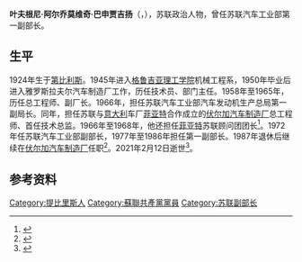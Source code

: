 {{NoteTA|G1=地名}}
{{Infobox officeholder
| 姓名     = 叶夫根尼·巴申贾吉扬
| 原名     = Евгений Башинджагян
| 图像     = 
| 职务1    = 苏联汽车工业部第一副部长
| 部长1    = [[维克托·尼古拉耶维奇·波利亚科夫|维克托·波利亚科夫]]
| 就任日期1= 1977年
| 卸任日期1= 1986年
| 性别     = 男
| 出生日期 = 1924年11月21日
| 出生地点 = {{URS}}[[外高加索苏维埃社会主义联邦共和国|外高加索苏维埃社会主义联邦共和国]][[第比利斯|第比利斯]]
| 逝世日期 = {{Dda|2021|2|12|1924|11|21}}
| 逝世地点 = 
| 国籍     = 
| 职业     = [[政治人物|政治人物]]
| 政党     = [[苏联共产党|苏联共产党]]
| 获奖     = {{{!}} style="background: transparent"
{{!}} {{列宁勋章}} {{!!}} {{列宁勋章}} {{!!}} {{十月革命勋章}}{{!!}} {{劳动红旗勋章}}
{{!}}-
{{!}} {{纪念列宁诞辰一百周年奖章}} {{!!}} {{莫斯科建城八百五十周年奖章}} {{!!}} {{退休劳动者奖章}} 
{{!}}}
{{苏联国家奖}}
}}
'''叶夫根尼·阿尔乔莫维奇·巴申贾吉扬'''（{{lang-ru|Евгений Артёмович Башинджагян}}，{{bd|1924年|11月21日|2021年|2月12日|catIdx=Bashinjaghyan}}），苏联政治人物，曾任苏联汽车工业部第一副部长。

==生平==
1924年生于[[第比利斯|第比利斯]]。1945年进入[[格鲁吉亚工业大学|格鲁吉亚理工学院]]机械工程系，1950年毕业后进入雅罗斯拉夫尔汽车制造厂工作，历任技术员、部门主任。1958年至1965年，历任总工程师、副厂长。1966年，担任苏联汽车工业部汽车发动机生产总局第一副局长。同年，担任苏联与[[意大利|意大利]]车厂[[菲亚特|菲亚特]]合作成立的[[AvtoVAZ|伏尔加汽车制造厂]]总工程师、首任技术总监。1966年至1968年，他还担任[[菲亚特|菲亚特]]苏联顾问团团长<ref>{{cite web |title=Первому техническому директору АВТОВАЗа Евгению Башинджагяну – 94 года! |url=https://www.autostat.ru/news/36736/ |publisher=Автостат |language=ru |date=2018-11-21}}</ref>。1972年任苏联汽车工业部副部长，1977年至1986年担任第一副部长。1987年退休后继续在[[AvtoVAZ|伏尔加汽车制造厂]]任职<ref>{{cite web |title=95 лет легендарному вазовцу Евгению Башинджагяну |url=https://pkitis.tltsu.ru/?p=4066 |publisher=Парковый комплекс истории техники им. К. Г. Сахарова |accessdate=2021-02-13 |language=ru |archive-date=2021-01-27 |archive-url=https://web.archive.org/web/20210127094021/https://pkitis.tltsu.ru/?p=4066 |dead-url=no }}</ref>。2021年2月12日逝世<ref>{{cite web |title=Дмитрий Азаров выразил соболезнования в связи с уходом из жизни одного из создателей ВАЗа |url=http://samara-news.net/society/2021/02/12/218381.html |publisher=Лента новостей Самары |language=ru |date=2021-02-13}}</ref>。
==参考资料==
{{reflist}}
{{Authority control}}
{{DEFAULTSORT:Bashinjaghyan, Evgeny Artyomovich}}
[[Category:提比里斯人|Category:提比里斯人]]
[[Category:蘇聯共產黨黨員|Category:蘇聯共產黨黨員]]
[[Category:苏联副部长|Category:苏联副部长]]